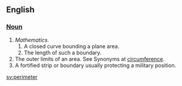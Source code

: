 ==English==

=== [[Noun]] ===

# ''Mathematics.''
## A closed curve bounding a plane area.
## The length of such a boundary.
# The outer limits of an area. See Synonyms at [[circumference]].
# A fortified strip or boundary usually protecting a military position.

[[sv:perimeter]]